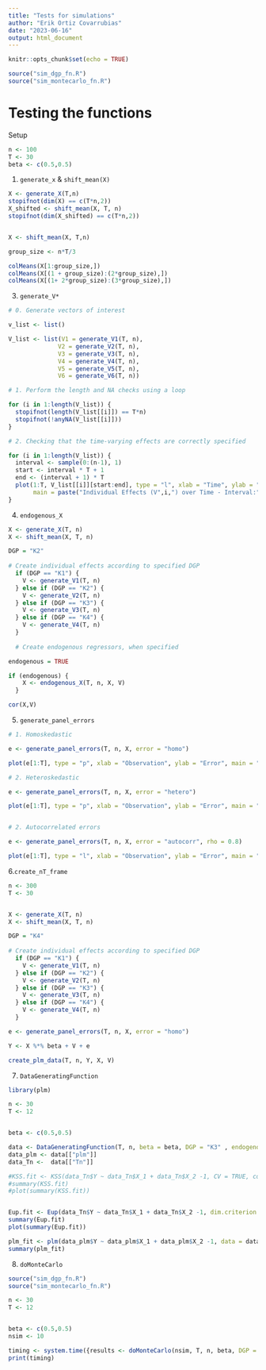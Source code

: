 ```yaml
---
title: "Tests for simulations"
author: "Erik Ortiz Covarrubias"
date: "2023-06-16"
output: html_document
---
```


```r
knitr::opts_chunk$set(echo = TRUE)
```


```r

source("sim_dgp_fn.R")
source("sim_montecarlo_fn.R")

```


# Testing the functions

Setup


```r

n <- 100
T <- 30
beta <- c(0.5,0.5)

```


1. `generate_x` & `shift_mean(X)`


```r

X <- generate_X(T,n)
stopifnot(dim(X) == c(T*n,2))
X_shifted <- shift_mean(X, T, n)
stopifnot(dim(X_shifted) == c(T*n,2))


X <- shift_mean(X, T,n)

group_size <- n*T/3

colMeans(X[1:group_size,])
colMeans(X[(1 + group_size):(2*group_size),])
colMeans(X[(1+ 2*group_size):(3*group_size),])
```


3. `generate_V*`


```r

# 0. Generate vectors of interest

v_list <- list()

V_list <- list(V1 = generate_V1(T, n),
              V2 = generate_V2(T, n),
              V3 = generate_V3(T, n),
              V4 = generate_V4(T, n),
              V5 = generate_V5(T, n),
              V6 = generate_V6(T, n))

# 1. Perform the length and NA checks using a loop

for (i in 1:length(V_list)) {
  stopifnot(length(V_list[[i]]) == T*n)
  stopifnot(!anyNA(V_list[[i]]))
}

# 2. Checking that the time-varying effects are correctly specified

for (i in 1:length(V_list)) {
  interval <- sample(0:(n-1), 1)
  start <- interval * T + 1
  end <- (interval + 1) * T
  plot(1:T, V_list[[i]][start:end], type = "l", xlab = "Time", ylab = "Individual Effects",
       main = paste("Individual Effects (V",i,") over Time - Interval:", interval))
}

```


4. `endogenous_X`

```r
X <- generate_X(T, n)
X <- shift_mean(X, T, n)

DGP = "K2"
  
# Create individual effects according to specified DGP
  if (DGP == "K1") {
    V <- generate_V1(T, n)
  } else if (DGP == "K2") {
    V <- generate_V2(T, n)
  } else if (DGP == "K3") {
    V <- generate_V3(T, n)
  } else if (DGP == "K4") {
    V <- generate_V4(T, n)
  }
  
  # Create endogenous regressors, when specified

endogenous = TRUE

if (endogenous) {
    X <- endogenous_X(T, n, X, V)
  }

cor(X,V)


```

5. `generate_panel_errors`

```r

# 1. Homoskedastic

e <- generate_panel_errors(T, n, X, error = "homo") 

plot(e[1:T], type = "p", xlab = "Observation", ylab = "Error", main = "Panel Errors")

# 2. Heteroskedastic 

e <- generate_panel_errors(T, n, X, error = "hetero") 

plot(e[1:T], type = "p", xlab = "Observation", ylab = "Error", main = "Panel Errors")


# 2. Autocorrelated errors

e <- generate_panel_errors(T, n, X, error = "autocorr", rho = 0.8) 

plot(e[1:T], type = "l", xlab = "Observation", ylab = "Error", main = "Panel Errors")
```


6.`create_nT_frame` 

```r

n <- 300
T <- 30


X <- generate_X(T, n)
X <- shift_mean(X, T, n)

DGP = "K4"
  
# Create individual effects according to specified DGP
  if (DGP == "K1") {
    V <- generate_V1(T, n)
  } else if (DGP == "K2") {
    V <- generate_V2(T, n)
  } else if (DGP == "K3") {
    V <- generate_V3(T, n)
  } else if (DGP == "K4") {
    V <- generate_V4(T, n)
  }

e <- generate_panel_errors(T, n, X, error = "homo")

Y <- X %*% beta + V + e

create_plm_data(T, n, Y, X, V)

```


7. `DataGeneratingFunction`

```r

library(plm)

n <- 30
T <- 12


beta <- c(0.5,0.5)

data <- DataGeneratingFunction(T, n, beta = beta, DGP = "K3" , endogenous = FALSE, error = "homo", rho = 0.5)
data_plm <- data[["plm"]]
data_Tn <-  data[["Tn"]]

#KSS.fit <- KSS(data_Tn$Y ~ data_Tn$X_1 + data_Tn$X_2 -1, CV = TRUE, consult.dim.crit =  TRUE)
#summary(KSS.fit)
#plot(summary(KSS.fit))


Eup.fit <- Eup(data_Tn$Y ~ data_Tn$X_1 + data_Tn$X_2 -1, dim.criterion = "PC1")
summary(Eup.fit)
plot(summary(Eup.fit))

plm_fit <- plm(data_plm$Y ~ data_plm$X_1 + data_plm$X_2 -1, data = data_plm,  model = "within")
summary(plm_fit)
```

8. `doMonteCarlo`
```r

source("sim_dgp_fn.R")
source("sim_montecarlo_fn.R")

n <- 30
T <- 12


beta <- c(0.5,0.5)
nsim <- 10

timing <- system.time({results <- doMonteCarlo(nsim, T, n, beta, DGP = "K3", error = "homo")})
print(timing)



```

```r

```


